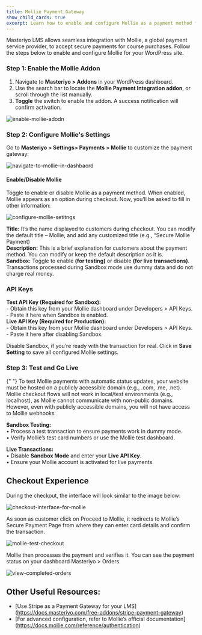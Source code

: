 ```yaml
---
title: Mollie Payment Gateway
show_child_cards: true
excerpt: Learn how to enable and configure Mollie as a payment method for your LMS courses. Follow this step-by-step guide for seamless integration, including Sandbox testing and live transactions.
---
```


Masteriyo LMS allows seamless integration with Mollie, a global payment service provider, to accept secure payments for course purchases. Follow the steps below to enable and configure Mollie for your WordPress site.

### Step 1: Enable the Mollie Addon

1.	Navigate to **Masteriyo > Addons** in your WordPress dashboard.
2.	Use the search bar to locate the **Mollie Payment Integration addon**, or scroll through the list manually.
3.	**Toggle** the switch to enable the addon. A success notification will confirm activation.

![enable-mollie-adodn](https://github.com/user-attachments/assets/a85649f6-3608-4f6f-8052-30a7f12eee32)

### Step 2: Configure Mollie's Settings
Go to **Masteriyo > Settings> Payments > Mollie**  to customize the payment gateway:

![navigate-to-mollie-in-dashbaord](https://github.com/user-attachments/assets/26e8adf7-d6ad-4ee0-9895-b47c24a9ae8e)

#### Enable/Disable Mollie
Toggle to enable or disable Mollie as a payment method. When enabled, Mollie appears as an option during checkout. Now, you’ll be asked to fill in other information:

![configure-mollie-setitngs](https://github.com/user-attachments/assets/116368c3-545b-412a-8838-5b6438b5d86a)

**Title:** It’s the name displayed to customers during checkout. You can modify the default title – Mollie, and add any customized title (e.g., “Secure Mollie Payment)  
**Description:** This is a brief explanation for customers about the payment method. You can modify or keep the default description as it is.  
**Sandbox:** Toggle to enable **(for testing)** or disable **(for live transactions)**. Transactions processed during Sandbox mode use dummy data and do not charge real money. 

### API Keys
**Test API Key (Required for Sandbox):**  
    - Obtain this key from your Mollie dashboard under Developers > API Keys.  
    - Paste it here when Sandbox is enabled.  
**Live API Key (Required for Production):**  
    - Obtain this key from your Mollie dashboard under Developers > API Keys.  
    - Paste it here after disabling Sandbox.  

Disable Sandbox, if you’re ready with the transaction for real. Click in **Save Setting** to save all configured Mollie settings. 


### Step 3: Test and Go Live

<Callout>
  {" "} 
  To test Mollie payments with automatic status updates, your website must be hosted on a publicly accessible domain (e.g., .com, .me, .net). Mollie checkout flows will not work in local/test environments (e.g., localhost), as Mollie cannot communicate with non-public domains. However, even with publicly accessible domains, you will not have access to Mollie webhooks
</Callout>    


**Sandbox Testing:**  
•	Process a test transaction to ensure payments work in dummy mode.  
•	Verify Mollie’s test card numbers or use the Mollie test dashboard.  

**Live Transactions:**  
•	Disable **Sandbox Mode** and enter your **Live API Key**.  
•	Ensure your Mollie account is activated for live payments.  

## Checkout Experience

During the checkout, the interface will look similar to the image below: 

![checkout-interface-for-mollie](https://github.com/user-attachments/assets/cd8532cf-6050-4d2d-b15c-f12e28a1789c)

As soon as customer click on Proceed to Mollie, it redirects to Mollie’s Secure Payment Page from where they can enter card details and confirm the transaction. 

![mollie-test-checkout](https://github.com/user-attachments/assets/49c709b7-cec4-4dfa-b160-3025fe39c19c)

Mollie then processes the payment and verifies it. You can see the payment status on your dashboard Masteriyo > Orders. 

![view-completed-orders](https://github.com/user-attachments/assets/7c04f5cc-61db-4d30-b3be-044d83479e89)


## Other Useful Resources:
 - [Use Stripe as a Payment Gateway for your LMS] (https://docs.masteriyo.com/free-addons/stripe-payment-gateway)
 - [For advanced configuration, refer to Mollie’s official documentation] (https://docs.mollie.com/reference/authentication)

